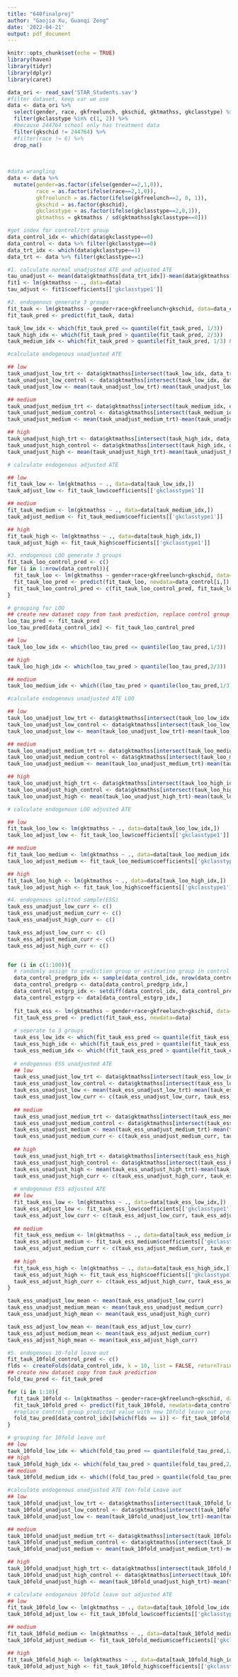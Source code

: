 ```yaml
---
title: "640finalproj"
author: "Gaojia Xu, Guanqi Zeng"
date: '2022-04-21'
output: pdf_document
---
```


```r
knitr::opts_chunk$set(echo = TRUE)
library(haven)
library(tidyr)
library(dplyr)
library(caret)
```

```r
data_ori <- read_sav('STAR_Students.sav')
#filter dataset, keep var we use
data <- data_ori %>% 
  select(gender, race, gkfreelunch, gkschid, gktmathss, gkclasstype) %>%
  filter(gkclasstype %in% c(1, 2)) %>%
  #because 244764 school only has treatment data
  filter(gkschid != 244764) %>%
  #filter(race != 6) %>%
  drop_na() 
  
  
 
#data wrangling
data <- data %>%
  mutate(gender=as.factor(ifelse(gender==2,1,0)), 
         race = as.factor(ifelse(race==2,1,0)),
         gkfreelunch = as.factor(ifelse(gkfreelunch==2, 0, 1)),
         gkschid = as.factor(gkschid),
         gkclasstype = as.factor(ifelse(gkclasstype==2,0,1)),
         gktmathss = gktmathss / sd(gktmathss[gkclasstype==0]))
```

```r
#get index for control/trt group
data_control_idx <- which(data$gkclasstype==0)
data_control <- data %>% filter(gkclasstype==0)
data_trt_idx <- which(data$gkclasstype==1)
data_trt <- data %>% filter(gkclasstype==1)
```

```r
#1. calculate normal unadjusted ATE and adjusted ATE
tau_unadjust <- mean(data$gktmathss[data_trt_idx])-mean(data$gktmathss[data_control_idx])
fit1 <- lm(gktmathss ~ ., data=data)
tau_adjust <- fit1$coefficients[['gkclasstype1']]
```

```r
#2. endogenous generate 3 groups
fit_tauk <- lm(gktmathss ~ gender+race+gkfreelunch+gkschid, data=data_control)
fit_tauk_pred <- predict(fit_tauk, data)

tauk_low_idx <- which(fit_tauk_pred <= quantile(fit_tauk_pred, 1/3))
tauk_high_idx <- which(fit_tauk_pred > quantile(fit_tauk_pred, 2/3))
tauk_medium_idx <- which(fit_tauk_pred > quantile(fit_tauk_pred, 1/3) & fit_tauk_pred <= quantile(fit_tauk_pred, 2/3))
```

```r
#calculate endogenous unadjusted ATE 

## low
tauk_unadjust_low_trt <- data$gktmathss[intersect(tauk_low_idx, data_trt_idx)]
tauk_unadjust_low_control <- data$gktmathss[intersect(tauk_low_idx, data_control_idx)]
tauk_unadjust_low <- mean(tauk_unadjust_low_trt)-mean(tauk_unadjust_low_control)

## medium
tauk_unadjust_medium_trt <- data$gktmathss[intersect(tauk_medium_idx, data_trt_idx)]
tauk_unadjust_medium_control <- data$gktmathss[intersect(tauk_medium_idx, data_control_idx)]
tauk_unadjust_medium <- mean(tauk_unadjust_medium_trt)-mean(tauk_unadjust_medium_control)

## high
tauk_unadjust_high_trt <- data$gktmathss[intersect(tauk_high_idx, data_trt_idx)]
tauk_unadjust_high_control <- data$gktmathss[intersect(tauk_high_idx, data_control_idx)]
tauk_unadjust_high <- mean(tauk_unadjust_high_trt)-mean(tauk_unadjust_high_control)
```

```r
# calculate endogenous adjusted ATE

## low
fit_tauk_low <- lm(gktmathss ~ ., data=data[tauk_low_idx,])
tauk_adjust_low <- fit_tauk_low$coefficients[['gkclasstype1']]

## medium
fit_tauk_medium <- lm(gktmathss ~ ., data=data[tauk_medium_idx,])
tauk_adjust_medium <- fit_tauk_medium$coefficients[['gkclasstype1']]

## high
fit_tauk_high <- lm(gktmathss ~ ., data=data[tauk_high_idx,])
tauk_adjust_high <- fit_tauk_high$coefficients[['gkclasstype1']]
```

```r
#3. endogenous LOO generate 3 groups
fit_tauk_loo_control_pred <- c()
for (i in 1:nrow(data_control)){
  fit_tauk_loo <- lm(gktmathss ~ gender+race+gkfreelunch+gkschid, data=data_control[-i,])
  fit_tauk_loo_pred <- predict(fit_tauk_loo, newdata=data_control[i,])
  fit_tauk_loo_control_pred <- c(fit_tauk_loo_control_pred, fit_tauk_loo_pred)
}

```

```r
# grouping for LOO
## create new dataset copy from tauk prediction, replace control group predicted value with new LOO predicted value, keep treatment group predicted value unchanged
loo_tau_pred <- fit_tauk_pred
loo_tau_pred[data_control_idx] <- fit_tauk_loo_control_pred

## low
tauk_loo_low_idx <- which(loo_tau_pred <= quantile(loo_tau_pred,1/3))

## high
tauk_loo_high_idx <- which(loo_tau_pred > quantile(loo_tau_pred,2/3))

## medium
tauk_loo_medium_idx <- which((loo_tau_pred > quantile(loo_tau_pred,1/3)) & (loo_tau_pred <= quantile(loo_tau_pred,2/3)))
```

```r
#calculate endogenous unadjusted ATE LOO

## low
tauk_loo_unadjust_low_trt <- data$gktmathss[intersect(tauk_loo_low_idx, data_trt_idx)]
tauk_loo_unadjust_low_control <- data$gktmathss[intersect(tauk_loo_low_idx, data_control_idx)]
tauk_loo_unadjust_low <- mean(tauk_loo_unadjust_low_trt)-mean(tauk_loo_unadjust_low_control)

## medium
tauk_loo_unadjust_medium_trt <- data$gktmathss[intersect(tauk_loo_medium_idx, data_trt_idx)]
tauk_loo_unadjust_medium_control <- data$gktmathss[intersect(tauk_loo_medium_idx, data_control_idx)]
tauk_loo_unadjust_medium <- mean(tauk_loo_unadjust_medium_trt)-mean(tauk_loo_unadjust_medium_control)

## high
tauk_loo_unadjust_high_trt <- data$gktmathss[intersect(tauk_loo_high_idx, data_trt_idx)]
tauk_loo_unadjust_high_control <- data$gktmathss[intersect(tauk_loo_high_idx, data_control_idx)]
tauk_loo_unadjust_high <- mean(tauk_loo_unadjust_high_trt)-mean(tauk_loo_unadjust_high_control)
```

```r
# calculate endogenous LOO adjusted ATE

## low
fit_tauk_loo_low <- lm(gktmathss ~ ., data=data[tauk_loo_low_idx,])
tauk_loo_adjust_low <- fit_tauk_loo_low$coefficients[['gkclasstype1']]

## medium
fit_tauk_loo_medium <- lm(gktmathss ~ ., data=data[tauk_loo_medium_idx,])
tauk_loo_adjust_medium <- fit_tauk_loo_medium$coefficients[['gkclasstype1']]

## high
fit_tauk_loo_high <- lm(gktmathss ~ ., data=data[tauk_loo_high_idx,])
tauk_loo_adjust_high <- fit_tauk_loo_high$coefficients[['gkclasstype1']]
```

```r
#4. endogenous splitted sample(ESS)
tauk_ess_unadjust_low_curr <- c()
tauk_ess_unadjust_medium_curr <- c()
tauk_ess_unadjust_high_curr <- c()

tauk_ess_adjust_low_curr <- c()
tauk_ess_adjust_medium_curr <- c()
tauk_ess_adjust_high_curr <- c()


for (i in c(1:100)){
  # randomly assign to grediction group or estimatino group in control data
  data_control_predgrp_idx <- sample(data_control_idx, nrow(data_control)/2)
  data_control_predgrp <- data[data_control_predgrp_idx,]
  data_control_estgrp_idx <- setdiff(data_control_idx, data_control_predgrp_idx)
  data_control_estgrp <- data[data_control_estgrp_idx,]
  
  fit_tauk_ess <- lm(gktmathss ~ gender+race+gkfreelunch+gkschid, data=data_control_predgrp)
  fit_tauk_ess_pred <- predict(fit_tauk_ess, newdata=data)
  
  # seperate to 3 groups
  tauk_ess_low_idx <- which(fit_tauk_ess_pred <= quantile(fit_tauk_ess_pred,1/3))
  tauk_ess_high_idx <- which(fit_tauk_ess_pred > quantile(fit_tauk_ess_pred,2/3))
  tauk_ess_medium_idx <- which((fit_tauk_ess_pred > quantile(fit_tauk_ess_pred,1/3)) & (fit_tauk_ess_pred <= quantile(fit_tauk_ess_pred,2/3)))
  
  # endogenous ESS unadjusted ATE
  ## low
  tauk_ess_unadjust_low_trt <- data$gktmathss[intersect(tauk_ess_low_idx, data_trt_idx)]
  tauk_ess_unadjust_low_control <- data$gktmathss[intersect(tauk_ess_low_idx, data_control_estgrp_idx)]
  tauk_ess_unadjust_low <- mean(tauk_ess_unadjust_low_trt)-mean(tauk_ess_unadjust_low_control)
  tauk_ess_unadjust_low_curr <- c(tauk_ess_unadjust_low_curr, tauk_ess_unadjust_low)
  
  ## medium
  tauk_ess_unadjust_medium_trt <- data$gktmathss[intersect(tauk_ess_medium_idx, data_trt_idx)]
  tauk_ess_unadjust_medium_control <- data$gktmathss[intersect(tauk_ess_medium_idx, data_control_estgrp_idx)]
  tauk_ess_unadjust_medium <- mean(tauk_ess_unadjust_medium_trt)-mean(tauk_ess_unadjust_medium_control)
  tauk_ess_unadjust_medium_curr <- c(tauk_ess_unadjust_medium_curr, tauk_ess_unadjust_medium)
  
  ## high
  tauk_ess_unadjust_high_trt <- data$gktmathss[intersect(tauk_ess_high_idx, data_trt_idx)]
  tauk_ess_unadjust_high_control <- data$gktmathss[intersect(tauk_ess_high_idx, data_control_estgrp_idx)]
  tauk_ess_unadjust_high <- mean(tauk_ess_unadjust_high_trt)-mean(tauk_ess_unadjust_high_control)
  tauk_ess_unadjust_high_curr <- c(tauk_ess_unadjust_high_curr, tauk_ess_unadjust_high)
  
  # endogenous ESS adjusted ATE
  ## low
  fit_tauk_ess_low <- lm(gktmathss ~ ., data=data[tauk_ess_low_idx,])
  tauk_ess_adjust_low <- fit_tauk_ess_low$coefficients[['gkclasstype1']]
  tauk_ess_adjust_low_curr <- c(tauk_ess_adjust_low_curr, tauk_ess_adjust_low)
  
  ## medium
  fit_tauk_ess_medium <- lm(gktmathss ~ ., data=data[tauk_ess_medium_idx,])
  tauk_ess_adjust_medium <- fit_tauk_ess_medium$coefficients[['gkclasstype1']]
  tauk_ess_adjust_medium_curr <- c(tauk_ess_adjust_medium_curr, tauk_ess_adjust_medium)
  
  ## high
  fit_tauk_ess_high <- lm(gktmathss ~ ., data=data[tauk_ess_high_idx,])
  tauk_ess_adjust_high <- fit_tauk_ess_high$coefficients[['gkclasstype1']]
  tauk_ess_adjust_high_curr <- c(tauk_ess_adjust_high_curr, tauk_ess_adjust_high)
}
```

```r
tauk_ess_unadjust_low_mean <- mean(tauk_ess_unadjust_low_curr)
tauk_ess_unadjust_medium_mean <- mean(tauk_ess_unadjust_medium_curr)
tauk_ess_unadjust_high_mean <- mean(tauk_ess_unadjust_high_curr)

tauk_ess_adjust_low_mean <- mean(tauk_ess_adjust_low_curr)
tauk_ess_adjust_medium_mean <- mean(tauk_ess_adjust_medium_curr)
tauk_ess_adjust_high_mean <- mean(tauk_ess_adjust_high_curr)
```


```r
#5. endogenous 10-fold leave out
fit_tauk_10fold_control_pred <- c()
flds <- createFolds(data_control_idx, k = 10, list = FALSE, returnTrain = FALSE)
## create new dataset copy from tauk prediction
fold_tau_pred <- fit_tauk_pred

for (i in 1:10){
  fit_tauk_10fold <- lm(gktmathss ~ gender+race+gkfreelunch+gkschid, data=data_control[-which(flds == i),])
  fit_tauk_10fold_pred <- predict(fit_tauk_10fold, newdata=data_control[which(flds == i),])
  #replace control group predicted value with new 10fold leave out predicted value, keep treatment group predicted value unchanged
  fold_tau_pred[data_control_idx][which(flds == i)] <- fit_tauk_10fold_pred
}
```

```r
# grouping for 10fold leave out
## low
tauk_10fold_low_idx <- which(fold_tau_pred <= quantile(fold_tau_pred,1/3))
## high
tauk_10fold_high_idx <- which(fold_tau_pred > quantile(fold_tau_pred,2/3))
## medium
tauk_10fold_medium_idx <- which((fold_tau_pred > quantile(fold_tau_pred,1/3)) & (fold_tau_pred <= quantile(fold_tau_pred,2/3)))
```

```r
#calculate endogenous unadjusted ATE ten-fold Leave out
## low
tauk_10fold_unadjust_low_trt <- data$gktmathss[intersect(tauk_10fold_low_idx, data_trt_idx)]
tauk_10fold_unadjust_low_control <- data$gktmathss[intersect(tauk_10fold_low_idx, data_control_idx)]
tauk_10fold_unadjust_low <- mean(tauk_10fold_unadjust_low_trt)-mean(tauk_10fold_unadjust_low_control)

## medium
tauk_10fold_unadjust_medium_trt <- data$gktmathss[intersect(tauk_10fold_medium_idx, data_trt_idx)]
tauk_10fold_unadjust_medium_control <- data$gktmathss[intersect(tauk_10fold_medium_idx, data_control_idx)]
tauk_10fold_unadjust_medium <- mean(tauk_10fold_unadjust_medium_trt)-mean(tauk_10fold_unadjust_medium_control)

## high
tauk_10fold_unadjust_high_trt <- data$gktmathss[intersect(tauk_10fold_high_idx, data_trt_idx)]
tauk_10fold_unadjust_high_control <- data$gktmathss[intersect(tauk_10fold_high_idx, data_control_idx)]
tauk_10fold_unadjust_high <- mean(tauk_10fold_unadjust_high_trt)-mean(tauk_10fold_unadjust_high_control)
```

```r
# calculate endogenous 10fold leave out adjusted ATE
## low
fit_tauk_10fold_low <- lm(gktmathss ~ ., data=data[tauk_10fold_low_idx,])
tauk_10fold_adjust_low <- fit_tauk_10fold_low$coefficients[['gkclasstype1']]

## medium
fit_tauk_10fold_medium <- lm(gktmathss ~ ., data=data[tauk_10fold_medium_idx,])
tauk_10fold_adjust_medium <- fit_tauk_10fold_medium$coefficients[['gkclasstype1']]

## high
fit_tauk_10fold_high <- lm(gktmathss ~ ., data=data[tauk_10fold_high_idx,])
tauk_10fold_adjust_high <- fit_tauk_10fold_high$coefficients[['gkclasstype1']]
```











